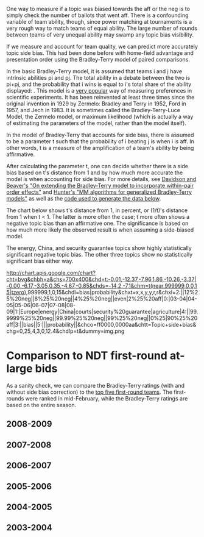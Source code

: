 One way to measure if a topic was biased towards the aff or the neg is to simply check the number of ballots that went aff. There is a confounding variable of team ability, though, since power matching at tournaments is a very rough way to match teams of equal ability. The large number of rounds between teams of very unequal ability may swamp any topic bias visibility.

If we measure and account for team quality, we can predict more accurately topic side bias. This had been done before with home-field advantage and presentation order using the Bradley-Terry model of paired comparisons.

In the basic Bradley-Terry model, it is assumed that teams i and j have intrinsic abilities pi and pj. The total ability in a debate between the two is pi+pj, and the probability that i wins is equal to i's total share of the ability displayed: {{{pi/(pi+pj)}}}. This model is a [http://scholar.google.com/scholar?q=%22bradley-terry%22 very popular] way of measuring preferences in scientific experiments. It has been reinvented at least three times since the original invention in 1929 by Zermelo: Bradley and Terry in 1952, Ford in 1957, and Jech in 1983. It is sometimes called the Bradley-Terry-Luce Model, the Zermelo model, or maximum likelihood (which is actually a way of estimating the parameters of the model, rather than the model itself).

In the model of Bradley-Terry that accounts for side bias, there is assumed to be a parameter t such that the probability of i beating j is {{{(t * pi)/(t*pi + pj)}}} when i is aff. In other words, t is a measure of the amplification of a team's ability by being affirmative. 

After calculating the parameter t, one can decide whether there is a side bias based on t's distance from 1 and by how much more accurate the model is when accounting for side bias. For more details, see [http://scholar.google.com/scholar?cluster=6050716066748286974 Davidson and Beaver's "On extending the Bradley-Terry model to incorporate within-pair order effects"] and [http://scholar.google.com/scholar?cluster=1036704245272414243 Hunter's "MM algorithms for generalized Bradley-Terry models"] as well as the [http://code.google.com/p/anumbersgame/source/browse/trunk/tests/fair-bets code used to generate the data below].

The chart below shows t's distance from 1, in percent, or (1/t)'s distance from 1 when t < 1. The latter is more often the case; t more often shows a negative topic bias than an affirmative one. The significance is based on how much more likely the observed result is when assuming a side-biased model.

The energy, China, and security guarantee topics show highly statistically significant negative topic bias. The other three topics show no statistically significant bias either way.

http://chart.apis.google.com/chart?cht=bvg&chbh=a&chs=700x400&chd=t:-0.01,-12.37,-7.96,1.86,-10.26,-3.37|-0.00,-6.17,-3.05,0.35,-4.67,-0.85&chds=-14,2,-7,1&chm=t(near,999999,0,0,15|tzero),999999,1,0,15&chdl=bias|probability&chxt=x,x,y,y,r,r&chxl=2:||12%25%20neg||8%25%20neg||4%25%20neg||even|2%25%20aff|0:|03-04|04-05|05-06|06-07|07-08|08-09|1:|Europe|energy|China|courts|security%20guarantee|agriculture|4:||99.9999%25%20neg||99.99%25%20neg||99%25%20neg||0%25|90%25%20aff|3:||bias||5:|||probability||&chco=ff0000,0000aa&chtt=Topic+side+bias&chg=0,25,4,3,0,12.4&chdlp=t&dummy=img.png

=Comparison to NDT first-round at-large bids=

As a sanity check, we can compare the Bradley-Terry ratings (with and without side bias correction) to the [http://groups.wfu.edu/NDT/HistoricalLists/copeland.html top five first-round teams]. The first-rounds were ranked in mid-February, while the Bradley-Terry ratings are based on the entire season.

==2008-2009==

<wiki:gadget url="http://www.google.com/ig/modules/simple-table.xml" height="290" width="850" border="0" up__table_query_url="http://spreadsheets.google.com/tq?key=0Ar__ITZ_kU5fdHl5MlFZcFpSN0Z4bGp6SlNjTFpCUFE&range=A1:F7&gid=5&headers=-1" up__table_query_refresh_interval="300" up_disableHtml="0"/> 

==2007-2008==

<wiki:gadget url="http://www.google.com/ig/modules/simple-table.xml" height="340" width="800" border="0" up__table_query_url="http://spreadsheets.google.com/tq?range=A1:F7&headers=-1&key=0Ar__ITZ_kU5fdHl5MlFZcFpSN0Z4bGp6SlNjTFpCUFE&gid=4" up__table_query_refresh_interval="300" up_disableHtml="0"/> 

==2006-2007==

<wiki:gadget url="http://www.google.com/ig/modules/simple-table.xml" height="270" width="800" border="0" up__table_query_url="http://spreadsheets.google.com/tq?key=0Ar__ITZ_kU5fdHl5MlFZcFpSN0Z4bGp6SlNjTFpCUFE&range=A1:F6&gid=3&headers=-1" up__table_query_refresh_interval="300" up_disableHtml="0"/> 

==2005-2006==

<wiki:gadget url="http://www.google.com/ig/modules/simple-table.xml" height="290" width="800" border="0" up__table_query_url="http://spreadsheets.google.com/tq?key=0Ar__ITZ_kU5fdHl5MlFZcFpSN0Z4bGp6SlNjTFpCUFE&range=A1:F8&gid=2&headers=-1" up__table_query_refresh_interval="300" up_disableHtml="0"/> 

==2004-2005==

<wiki:gadget url="http://www.google.com/ig/modules/simple-table.xml" height="360" width="800" border="0" up__table_query_url="http://spreadsheets.google.com/tq?range=A1:F9&headers=1&key=0Ar__ITZ_kU5fdHl5MlFZcFpSN0Z4bGp6SlNjTFpCUFE&gid=0" up__table_query_refresh_interval="300" up_disableHtml="0"/> 

==2003-2004==

<wiki:gadget url="http://www.google.com/ig/modules/simple-table.xml" height="290" width="800" border="0" up__table_query_url="http://spreadsheets.google.com/tq?key=0Ar__ITZ_kU5fdHl5MlFZcFpSN0Z4bGp6SlNjTFpCUFE&range=A1:F6&gid=1&headers=-1" up__table_query_refresh_interval="300" up_disableHtml="0"/> 